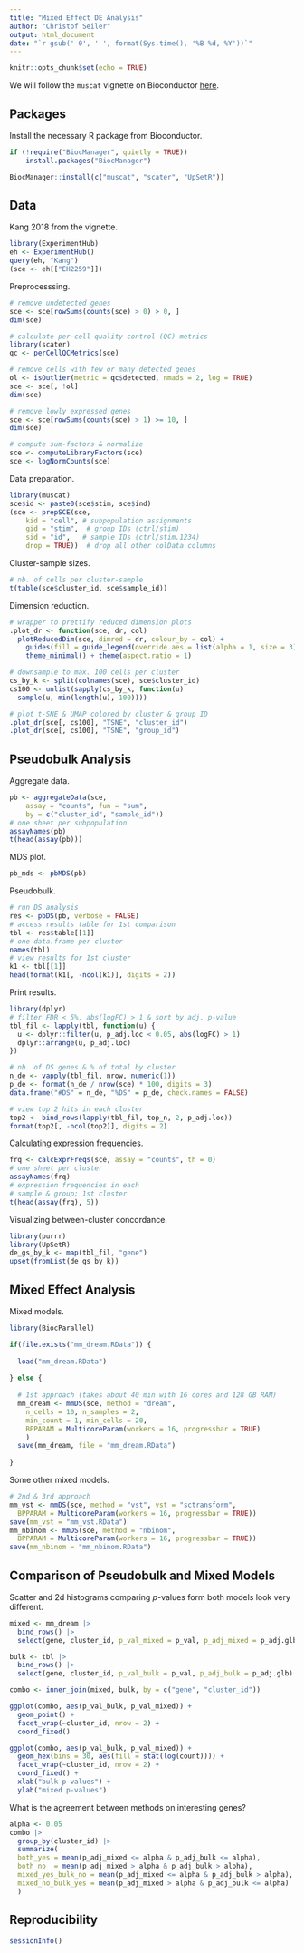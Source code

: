 ```yaml
---
title: "Mixed Effect DE Analysis"
author: "Christof Seiler"
output: html_document
date: "`r gsub(' 0', ' ', format(Sys.time(), '%B %d, %Y'))`"
---
```


```r
knitr::opts_chunk$set(echo = TRUE)
```

We will follow the `muscat` vignette on Bioconductor [here](https://bioconductor.org/packages/release/bioc/vignettes/muscat/inst/doc/analysis.html#differential-state-ds-analysis).

## Packages

Install the necessary R package from Bioconductor.

```r
if (!require("BiocManager", quietly = TRUE))
    install.packages("BiocManager")

BiocManager::install(c("muscat", "scater", "UpSetR"))
```

## Data

Kang 2018 from the vignette.

```r
library(ExperimentHub)
eh <- ExperimentHub()
query(eh, "Kang")
(sce <- eh[["EH2259"]])
```

Preprocesssing.

```r
# remove undetected genes
sce <- sce[rowSums(counts(sce) > 0) > 0, ]
dim(sce)

# calculate per-cell quality control (QC) metrics
library(scater)
qc <- perCellQCMetrics(sce)

# remove cells with few or many detected genes
ol <- isOutlier(metric = qc$detected, nmads = 2, log = TRUE)
sce <- sce[, !ol]
dim(sce)

# remove lowly expressed genes
sce <- sce[rowSums(counts(sce) > 1) >= 10, ]
dim(sce)

# compute sum-factors & normalize
sce <- computeLibraryFactors(sce)
sce <- logNormCounts(sce)
```

Data preparation.

```r
library(muscat)
sce$id <- paste0(sce$stim, sce$ind)
(sce <- prepSCE(sce, 
    kid = "cell", # subpopulation assignments
    gid = "stim",  # group IDs (ctrl/stim)
    sid = "id",   # sample IDs (ctrl/stim.1234)
    drop = TRUE))  # drop all other colData columns
```

Cluster-sample sizes.

```r
# nb. of cells per cluster-sample
t(table(sce$cluster_id, sce$sample_id))
```

Dimension reduction.

```r
# wrapper to prettify reduced dimension plots
.plot_dr <- function(sce, dr, col)
  plotReducedDim(sce, dimred = dr, colour_by = col) +
    guides(fill = guide_legend(override.aes = list(alpha = 1, size = 3))) +
    theme_minimal() + theme(aspect.ratio = 1)

# downsample to max. 100 cells per cluster
cs_by_k <- split(colnames(sce), sce$cluster_id)
cs100 <- unlist(sapply(cs_by_k, function(u) 
  sample(u, min(length(u), 100))))

# plot t-SNE & UMAP colored by cluster & group ID
.plot_dr(sce[, cs100], "TSNE", "cluster_id")
.plot_dr(sce[, cs100], "TSNE", "group_id")
```

## Pseudobulk Analysis

Aggregate data.

```r
pb <- aggregateData(sce,
    assay = "counts", fun = "sum",
    by = c("cluster_id", "sample_id"))
# one sheet per subpopulation
assayNames(pb)
t(head(assay(pb)))
```

MDS plot.

```r
pb_mds <- pbMDS(pb)
```

Pseudobulk.

```r
# run DS analysis
res <- pbDS(pb, verbose = FALSE)
# access results table for 1st comparison
tbl <- res$table[[1]]
# one data.frame per cluster
names(tbl)
# view results for 1st cluster
k1 <- tbl[[1]]
head(format(k1[, -ncol(k1)], digits = 2))
```

Print results.

```r
library(dplyr)
# filter FDR < 5%, abs(logFC) > 1 & sort by adj. p-value
tbl_fil <- lapply(tbl, function(u) {
  u <- dplyr::filter(u, p_adj.loc < 0.05, abs(logFC) > 1)
  dplyr::arrange(u, p_adj.loc)
})

# nb. of DS genes & % of total by cluster
n_de <- vapply(tbl_fil, nrow, numeric(1))
p_de <- format(n_de / nrow(sce) * 100, digits = 3)
data.frame("#DS" = n_de, "%DS" = p_de, check.names = FALSE)

# view top 2 hits in each cluster
top2 <- bind_rows(lapply(tbl_fil, top_n, 2, p_adj.loc))
format(top2[, -ncol(top2)], digits = 2)
```

Calculating expression frequencies.

```r
frq <- calcExprFreqs(sce, assay = "counts", th = 0)
# one sheet per cluster
assayNames(frq)
# expression frequencies in each
# sample & group; 1st cluster
t(head(assay(frq), 5))
```

Visualizing between-cluster concordance.

```r
library(purrr)
library(UpSetR)
de_gs_by_k <- map(tbl_fil, "gene")
upset(fromList(de_gs_by_k))
```

## Mixed Effect Analysis

Mixed models.

```r
library(BiocParallel)

if(file.exists("mm_dream.RData")) {
  
  load("mm_dream.RData")
  
} else {
  
  # 1st approach (takes about 40 min with 16 cores and 128 GB RAM)
  mm_dream <- mmDS(sce, method = "dream",
    n_cells = 10, n_samples = 2,
    min_count = 1, min_cells = 20,
    BPPARAM = MulticoreParam(workers = 16, progressbar = TRUE)
    )
  save(mm_dream, file = "mm_dream.RData")
  
}
```

Some other mixed models.

```r
# 2nd & 3rd approach
mm_vst <- mmDS(sce, method = "vst", vst = "sctransform",
  BPPARAM = MulticoreParam(workers = 16, progressbar = TRUE))
save(mm_vst = "mm_vst.RData")
mm_nbinom <- mmDS(sce, method = "nbinom", 
  BPPARAM = MulticoreParam(workers = 16, progressbar = TRUE))
save(mm_nbinom = "mm_nbinom.RData")
```

## Comparison of Pseudobulk and Mixed Models

Scatter and 2d histograms comparing $p$-values form both models look very different.

```r
mixed <- mm_dream |> 
  bind_rows() |> 
  select(gene, cluster_id, p_val_mixed = p_val, p_adj_mixed = p_adj.glb)

bulk <- tbl |> 
  bind_rows() |> 
  select(gene, cluster_id, p_val_bulk = p_val, p_adj_bulk = p_adj.glb)

combo <- inner_join(mixed, bulk, by = c("gene", "cluster_id"))

ggplot(combo, aes(p_val_bulk, p_val_mixed)) + 
  geom_point() + 
  facet_wrap(~cluster_id, nrow = 2) +
  coord_fixed()

ggplot(combo, aes(p_val_bulk, p_val_mixed)) +
  geom_hex(bins = 30, aes(fill = stat(log(count)))) +
  facet_wrap(~cluster_id, nrow = 2) + 
  coord_fixed() +
  xlab("bulk p-values") + 
  ylab("mixed p-values")
```

What is the agreement between methods on interesting genes?

```r
alpha <- 0.05
combo |> 
  group_by(cluster_id) |>
  summarize(
  both_yes = mean(p_adj_mixed <= alpha & p_adj_bulk <= alpha),
  both_no  = mean(p_adj_mixed > alpha & p_adj_bulk > alpha),
  mixed_yes_bulk_no = mean(p_adj_mixed <= alpha & p_adj_bulk > alpha),
  mixed_no_bulk_yes = mean(p_adj_mixed > alpha & p_adj_bulk <= alpha)
  )
```

## Reproducibility

```r
sessionInfo()
```
